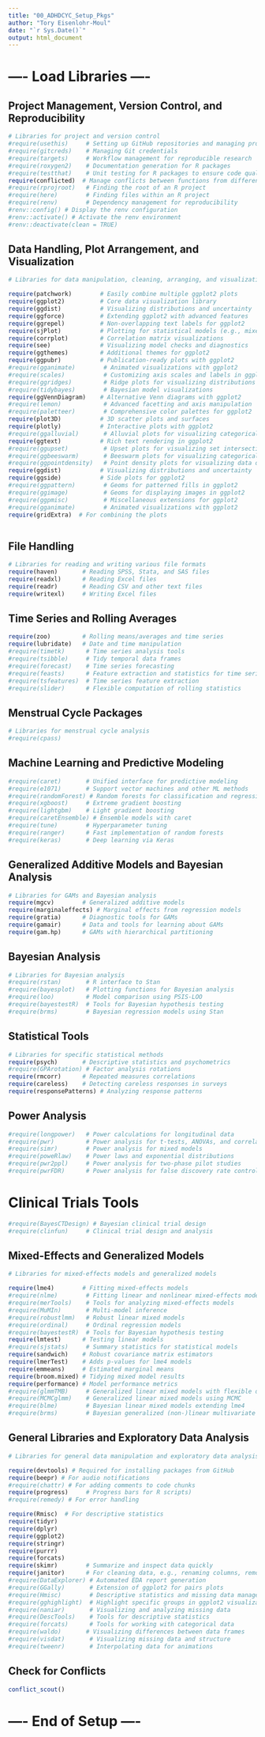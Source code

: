 ```yaml
---
title: "00_ADHDCYC_Setup_Pkgs"
author: "Tory Eisenlohr-Moul"
date: "`r Sys.Date()`"
output: html_document
---
```


# ---- Load Libraries ----


## Project Management, Version Control, and Reproducibility
```r
# Libraries for project and version control
#require(usethis)     # Setting up GitHub repositories and managing projects
#require(gitcreds)    # Managing Git credentials
#require(targets)     # Workflow management for reproducible research
#require(roxygen2)    # Documentation generation for R packages
#require(testthat)    # Unit testing for R packages to ensure code quality
require(conflicted)  # Manage conflicts between functions from different packages
#require(rprojroot)   # Finding the root of an R project
#require(here)        # Finding files within an R project
#require(renv)        # Dependency management for reproducibility
#renv::config() # Display the renv configuration
#renv::activate() # Activate the renv environment
#renv::deactivate(clean = TRUE)


```



## Data Handling, Plot Arrangement, and Visualization
```r
# Libraries for data manipulation, cleaning, arranging, and visualization

require(patchwork)        # Easily combine multiple ggplot2 plots
require(ggplot2)          # Core data visualization library
require(ggdist)           # Visualizing distributions and uncertainty
require(ggforce)          # Extending ggplot2 with advanced features
require(ggrepel)          # Non-overlapping text labels for ggplot2
require(sjPlot)           # Plotting for statistical models (e.g., mixed models)
require(corrplot)         # Correlation matrix visualizations
require(see)              # Visualizing model checks and diagnostics
require(ggthemes)         # Additional themes for ggplot2
require(ggpubr)           # Publication-ready plots with ggplot2
#require(gganimate)        # Animated visualizations with ggplot2
#require(scales)           # Customizing axis scales and labels in ggplot2
#require(ggridges)         # Ridge plots for visualizing distributions
#require(tidybayes)        # Bayesian model visualizations
require(ggVennDiagram)    # Alternative Venn diagrams with ggplot2
#require(lemon)            # Advanced facetting and axis manipulation
#require(paletteer)        # Comprehensive color palettes for ggplot2
require(plot3D)           # 3D scatter plots and surfaces
require(plotly)           # Interactive plots with ggplot2
#require(ggalluvial)       # Alluvial plots for visualizing categorical data
require(ggtext)           # Rich text rendering in ggplot2
#require(ggupset)          # Upset plots for visualizing set intersections
#require(ggbeeswarm)       # Beeswarm plots for visualizing categorical data
#require(ggpointdensity)   # Point density plots for visualizing data density
require(ggdist)           # Visualizing distributions and uncertainty
require(ggside)           # Side plots for ggplot2
#require(ggpattern)        # Geoms for patterned fills in ggplot2
#require(ggimage)          # Geoms for displaying images in ggplot2
#require(ggpmisc)          # Miscellaneous extensions for ggplot2
#require(gganimate)        # Animated visualizations with ggplot2
require(gridExtra)  # For combining the plots



```

## File Handling
```r
# Libraries for reading and writing various file formats
require(haven)       # Reading SPSS, Stata, and SAS files
require(readxl)      # Reading Excel files
require(readr)       # Reading CSV and other text files
require(writexl)     # Writing Excel files
```

## Time Series and Rolling Averages
```r

require(zoo)         # Rolling means/averages and time series
require(lubridate)   # Date and time manipulation
#require(timetk)      # Time series analysis tools
#require(tsibble)     # Tidy temporal data frames
#require(forecast)    # Time series forecasting
#require(feasts)      # Feature extraction and statistics for time series
#require(tsfeatures)  # Time series feature extraction
#require(slider)      # Flexible computation of rolling statistics
```
## Menstrual Cycle Packages

```r
# Libraries for menstrual cycle analysis
#require(cpass)
```


## Machine Learning and Predictive Modeling
```r

#require(caret)       # Unified interface for predictive modeling
#require(e1071)       # Support vector machines and other ML methods
#require(randomForest) # Random forests for classification and regression
#require(xgboost)     # Extreme gradient boosting
#require(lightgbm)    # Light gradient boosting
#require(caretEnsemble) # Ensemble models with caret
#require(tune)        # Hyperparameter tuning
#require(ranger)      # Fast implementation of random forests
#require(keras)       # Deep learning via Keras
```


## Generalized Additive Models and Bayesian Analysis
```r
# Libraries for GAMs and Bayesian analysis
require(mgcv)        # Generalized additive models
require(marginaleffects) # Marginal effects from regression models
require(gratia)      # Diagnostic tools for GAMs
require(gamair)      # Data and tools for learning about GAMs
require(gam.hp)      # GAMs with hierarchical partitioning

```


## Bayesian Analysis
```r
# Libraries for Bayesian analysis
#require(rstan)       # R interface to Stan
#require(bayesplot)   # Plotting functions for Bayesian analysis
#require(loo)         # Model comparison using PSIS-LOO
#require(bayestestR)  # Tools for Bayesian hypothesis testing
#require(brms)        # Bayesian regression models using Stan

```

## Statistical Tools
```r
# Libraries for specific statistical methods
require(psych)       # Descriptive statistics and psychometrics
#require(GPArotation) # Factor analysis rotations
require(rmcorr)      # Repeated measures correlations
require(careless)    # Detecting careless responses in surveys
require(responsePatterns) # Analyzing response patterns
```

## Power Analysis
```r

#require(longpower)   # Power calculations for longitudinal data
#require(pwr)         # Power analysis for t-tests, ANOVAs, and correlations
#require(simr)        # Power analysis for mixed models
#require(poweRlaw)    # Power laws and exponential distributions
#require(pwr2ppl)     # Power analysis for two-phase pilot studies
#require(pwrFDR)      # Power analysis for false discovery rate control

```

# Clinical Trials Tools
```r

#require(BayesCTDesign) # Bayesian clinical trial design
#require(clinfun)     # Clinical trial design and analysis

```


## Mixed-Effects and Generalized Models
```r
# Libraries for mixed-effects models and generalized models

require(lme4)        # Fitting mixed-effects models
#require(nlme)        # Fitting linear and nonlinear mixed-effects models
#require(merTools)    # Tools for analyzing mixed-effects models
#require(MuMIn)       # Multi-model inference
#require(robustlmm)   # Robust linear mixed models
#require(ordinal)     # Ordinal regression models
#require(bayestestR)  # Tools for Bayesian hypothesis testing
require(lmtest)      # Testing linear models
#require(sjstats)     # Summary statistics for statistical models
require(sandwich)    # Robust covariance matrix estimators
require(lmerTest)    # Adds p-values for lme4 models
require(emmeans)     # Estimated marginal means
require(broom.mixed) # Tidying mixed model results
require(performance) # Model performance metrics
#require(glmmTMB)     # Generalized linear mixed models with flexible distributions
#require(MCMCglmm)    # Generalized linear mixed models using MCMC
#require(blme)        # Bayesian linear mixed models extending lme4
#require(brms)        # Bayesian generalized (non-)linear multivariate multilevel models using Stan
```
## General Libraries and Exploratory Data Analysis
```r
# Libraries for general data manipulation and exploratory data analysis

require(devtools) # Required for installing packages from GitHub
require(beepr) # For audio notifications
#require(chattr) # For adding comments to code chunks
require(progress)     # Progress bars for R scripts)
#require(remedy) # For error handling

require(Rmisc)  # For descriptive statistics
require(tidyr)    
require(dplyr)   
require(ggplot2)    
require(stringr) 
require(purrr)
require(forcats)
require(skimr)        # Summarize and inspect data quickly
require(janitor)      # For cleaning data, e.g., renaming columns, removing empty rows
#require(DataExplorer) # Automated EDA report generation
#require(GGally)       # Extension of ggplot2 for pairs plots
#require(Hmisc)        # Descriptive statistics and missing data management
#require(gghighlight)  # Highlight specific groups in ggplot2 visualizations
#require(naniar)       # Visualizing and analyzing missing data
#require(DescTools)    # Tools for descriptive statistics
#require(forcats)      # Tools for working with categorical data
#require(waldo)       # Visualizing differences between data frames
#require(visdat)       # Visualizing missing data and structure
#require(tweenr)       # Interpolating data for animations


```

## Check for Conflicts
```r
conflict_scout()


```


# ---- End of Setup ----
